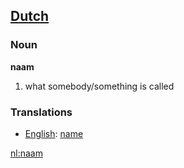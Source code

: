 ==[[Dutch]]==
===Noun===

'''naam'''

# what somebody/something is called

===Translations===
*[[English]]: [[name]]

[[nl:naam]]